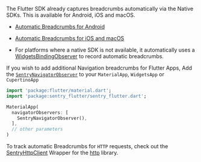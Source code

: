 The Flutter SDK already captures breadcrumbs automatically via the Native SDKs. This is available for Android, iOS and macOS.

- [Automatic Breadcrumbs for Android](/platforms/android/enriching-events/breadcrumbs/#automatic-breadcrumbs)
- [Automatic Breadcrumbs for iOS and macOS](/platforms/apple/configuration/integrations/default/#sentryautobreadcrumbtrackingintegration)

- For platforms where a native SDK is not available, it automatically uses a [WidgetsBindingObserver](https://api.flutter.dev/flutter/widgets/WidgetsBindingObserver-class.html) to record automatic breadcrumbs.

If you wish to add additional Navigation breadcrumbs for Flutter Apps, Add the [`SentryNavigatorObserver`](https://pub.dev/documentation/sentry_flutter/latest/sentry_flutter/SentryNavigatorObserver-class.html) to your `MaterialApp`, `WidgetsApp` or `CupertinoApp`

```dart
import 'package:flutter/material.dart';
import 'package:sentry_flutter/sentry_flutter.dart';

MaterialApp(
  navigatorObservers: [
    SentryNavigatorObserver(),
  ],
  // other parameters
)
```

To track automatic Breadcrumbs for `HTTP` requests, check out the [SentryHttpClient](/platforms/dart/usage/advanced-usage/#automatic-breadcrumbs) Wrapper for the [http](https://pub.dev/packages/http) library.
